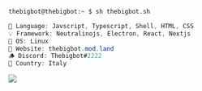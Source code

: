 ```zsh
thebigbot@thebigbot:~ $ sh thebigbot.sh
```

```csharp
🎏 Language: Javscript, Typescript, Shell, HTML, CSS
💡 Framework: Neutralinojs, Electron, React, Nextjs
🐧 OS: Linux
💎 Website: thebigbot.mod.land
🪵 Discord: Thebigbot#2222 
🤌 Country: Italy
```

![](https://raw.githubusercontent.com/vshymanskyy/StandWithUkraine/main/badges/StandWithUkraine.svg)
